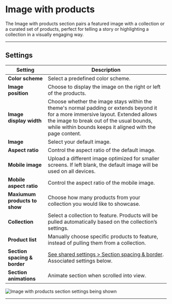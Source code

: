 # Image with products

The Image with products section pairs a featured image with a collection or a curated set of products, perfect for telling a story or highlighting a collection in a visually engaging way.

---

## Settings

| Setting               | Description                                                                 |
|------------------------|-----------------------------------------------------------------------------|
| **Color scheme**         | Select a predefined color scheme. |
| **Image position**         | Choose to display the image on the right or left of the products. |
| **Image display width**         | Choose whether the image stays within the theme's normal padding or extends beyond it for a more immersive layout. Extended allows the image to break out of the usual bounds, while within bounds keeps it aligned with the page content. |
| **Image**         | Select your default image.                        |
| **Aspect ratio**         | Control the aspect ratio of the default image. |
| **Mobile image**         | Upload a different image optimized for smaller screens. If left blank, the default image will be used on all devices. |
| **Mobile aspect ratio**         | Control the aspect ratio of the mobile image. |
| **Maxiumum products to show**         | Choose how many products from your collection you would like to showcase. |
| **Collection**         | Select a collection to feature. Products will be pulled automatically based on the collection’s settings. |
| **Product list**         | Manually choose specific products to feature, instead of pulling them from a collection. |
| **Section spacing & border**     | [See shared settings > Section spacing & border](#spacing-and-border). Associated settings below.                    |
| **Section animations**     | Animate section when scrolled into view.                    |

![Image with products section settings being shown](./img/image-with-products-1-settings.gif)

---


<SharedSettings />


<SpacingAndBorder />
